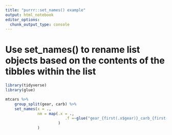 ```yaml
---
title: "purrr::set_names() example"
output: html_notebook
editor_options: 
  chunk_output_type: console
---
```


# Use set_names() to rename list objects based on the contents of the tibbles within the list

```r
library(tidyverse)
library(glue)

mtcars %>% 
    group_split(gear, carb) %>% 
    set_names(x = ., 
              nm = map(.x = .,
                          .f =~glue("gear_{first(.x$gear)}_carb_{first(.x$carb)}")
                       )
              )

```

